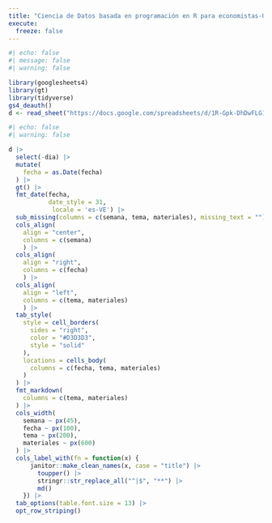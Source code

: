 ```yaml
---
title: "Ciencia de Datos basada en programación en R para economistas-UCV"
execute:
  freeze: false
---
```


```r
#| echo: false
#| message: false
#| warning: false

library(googlesheets4)
library(gt)
library(tidyverse)
gs4_deauth()
d <- read_sheet("https://docs.google.com/spreadsheets/d/1R-Gpk-DhDwFLG1tNVEqKOE8ICzBqriEuvewHd1VguAs/edit?gid=0#gid=0")


```

```r
#| echo: false
#| warning: false

d |>
  select(-dia) |>
  mutate(
    fecha = as.Date(fecha)
  ) |>
  gt() |>
  fmt_date(fecha, 
           date_style = 31,
            locale = 'es-VE') |>
  sub_missing(columns = c(semana, tema, materiales), missing_text = "") |>
  cols_align(
    align = "center",
    columns = c(semana)
    ) |>
  cols_align(
    align = "right",
    columns = c(fecha)
    ) |>
  cols_align(
    align = "left",
    columns = c(tema, materiales)
    ) |>
  tab_style(
    style = cell_borders(
      sides = "right",
      color = "#D3D3D3",
      style = "solid"
    ),
    locations = cells_body(
      columns = c(fecha, tema, materiales)
    )
  ) |>
  fmt_markdown(
    columns = c(tema, materiales)
  ) |>
  cols_width(
    semana ~ px(45),
    fecha ~ px(100),
    tema ~ px(200),
    materiales ~ px(600)
  ) |>
  cols_label_with(fn = function(x) {
      janitor::make_clean_names(x, case = "title") |>
        toupper() |>
        stringr::str_replace_all("^|$", "**") |>
        md()
    }) |>
  tab_options(table.font.size = 13) |>
  opt_row_striping()
```
